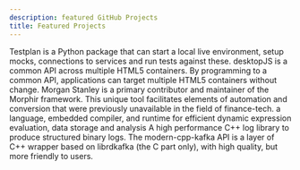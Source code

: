 ```yaml
---
description: featured GitHub Projects
title: Featured Projects
---
```


<Section title="Featured Projects">
  <CardCollection color="none" cols={3}>
    <Card
      link="https://github.com/morganstanley/testplan"
      title="TestPlan"
      image="./images/testplan.png"
    >
      Testplan is a Python package that can start a local live environment,
      setup mocks, connections to services and run tests against these.
    </Card>
    <Card
      link="https://github.com/morganstanley/desktopJS"
      title="desktopJS"
      image="./images/desktopjs.png"
    >
      desktopJS is a common API across multiple HTML5 containers. By programming
      to a common API, applications can target multiple HTML5 containers without
      change.
    </Card>
    <Card
      link="https://github.com/finos/morphir"
      title="Morphir"
      image="./images/morphir.png"
    >
      Morgan Stanley is a primary contributor and maintainer of the Morphir framework. This
      unique tool facilitates elements of automation and conversion that were
      previously unavailable in the field of finance-tech.
    </Card>
    <Card link="https://github.com/morganstanley/hobbes" title="hobbes">
      a language, embedded compiler, and runtime for efficient dynamic
      expression evaluation, data storage and analysis
    </Card>
    <Card link="https://github.com/morganstanley/binlog" title="binlog">
      A high performance C++ log library to produce structured binary logs.
    </Card>
    <Card
      link="https://github.com/morganstanley/modern-cpp-kafka"
      title="Modern C++ Kafka API"
    >
      The modern-cpp-kafka API is a layer of C++ wrapper based on librdkafka
      (the C part only), with high quality, but more friendly to users.
    </Card>
  </CardCollection>
  <ButtonLink
    variant="outlined"
    text="Explore GitHub"
    href="https://github.com/morganstanley"
  />
</Section>
